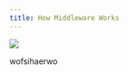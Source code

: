 ```yaml
---
title: How Middleware Works
---
```


![](https://lh7-us.googleusercontent.com/18HApiH7ssNHSRvRH8mKtL3k0BG90TsvnHKCiwZykv7-_xAKwFUEVHLapKiTE7q-gwgtTCPmfproSa97pIXhUV72ReZnd6fMafVL5tInTK9_iPnWkU3xuO87qjJKO6Bwu_AdWf7AJO1P_BeHtT2_OQoOiQ=s2048)

wofsihaerwo